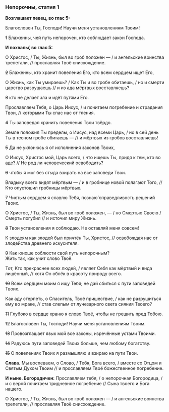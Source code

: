 ### Непорочны, статия 1

**Возглашает певец, во глас 5:**

Благословен Ты, Господи! Научи меня установлениям Твоим! 

~~1~~ Блаженны, чей путь непорочен, кто соблюдает закон Господа.

**И похвалы́, во глас 5:**

О Христос, / Ты, Жизнь, был во гроб положен — / и ангельские воинства трепетали, // прославляя Твоё снисхождение.

~~2~~ Блаженны, кто хранит повеления Его, кто всем сердцем ищет Его,

О Жизнь, как Ты умираешь? / Как Ты и во гробе обитаешь, / но и смерти царство разрушаешь // и из ада мёртвых восставляешь?

~~3~~ кто не делает зла и идёт путями Его.

Прославляем Тебя, о Царь Иисус, / и почитаем погребение и страдания Твои, // которыми Ты спас нас от тления.

~~4~~ Ты заповедал хранить повеления Твои твёрдо.

Земле положил Ты пределы, о Иисус, над всеми Царь, / но в сей день Ты в тесном гробе обитаешь — // и мёртвых из гробов восставляешь!

~~5~~ Да не уклонюсь я от исполнения законов Твоих,

О Иисус, Христос мой, Царь всего, / что ищешь Ты, придя к тем, кто во аде? // Не род ли человеческий освободить?

~~6~~ чтобы я мог без стыда взирать на все заповеди Твои.

Владыку всего видят мёртвым — / и в гробнице новой полагают Того, // Кто опустошил гробницы мёртвых.

~~7~~ Чистым сердцем я славлю Тебя, познаю́ справедливость решений Твоих.

О Христос, / Ты, Жизнь, был во гроб положен, — / но Смертью Своею / Смерть погубил // и источил миру Жизнь.

~~8~~ Твои установления я соблюдаю. Не оставляй меня совсем!

К злодеям как злодей был причтён Ты, Христос, // освобождая нас от злодейства древнего искусителя.

~~9~~ Как юноше соблюсти свой путь непорочным?  
Жить так, как учит слово Твоё.

Тот, Кто прекраснее всех людей, / являет Себя как мёртвый и вида лишённый, // хотя Он облёк в красоту природу всего.

~~10~~ Всем сердцем моим я ищу Тебя; не дай сбиться с пути заповедей Твоих.

Как аду стерпеть, о Спаситель, Твоё пришествие, / как не разрушиться ему во мраке, // став слепым от лучезарного света сияния Твоего?

~~11~~ Глубоко в сердце храню я слово Твоё, чтобы не грешить пред Тобою.

~~12~~ Благословен Ты, Господи! Научи меня установлениям Твоим.

~~13~~ Провозглашает язык мой все законы, изречённые устами Твоими.

~~14~~ Радуюсь пути заповедей Твоих больше, чем любому богатству.

~~15~~ О повелениях Твоих я размышляю и взираю на пути Твои.

**Слава.** Мы воспеваем, о Слово, / Тебя, Бога всего, / вместе со Отцом и Святым Духом Твоим // и прославляем Твоё божественное погребение.

**И ныне. Богородичен:** Прославляем тебя, / о непорочная Богородица, / и с верой почитаем тридневное погребение // Сына твоего и Бога нашего.

О Христос, / Ты, Жизнь, был во гроб положен — / и ангельские воинства трепетали, // прославляя Твоё снисхождение.
